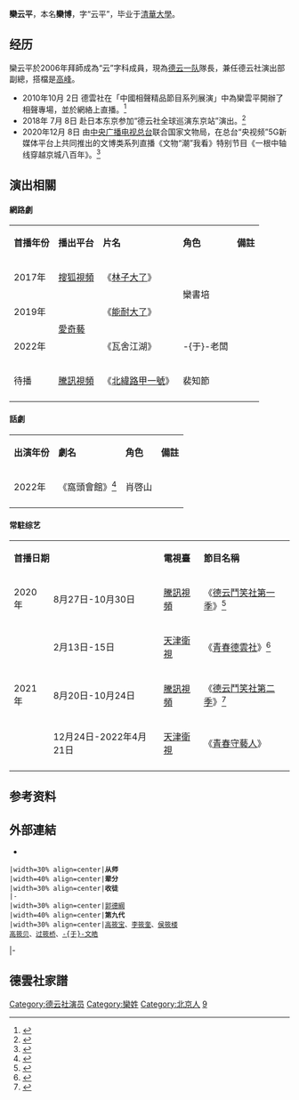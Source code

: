 {{艺人
|姓名 = 欒云平
|类型 = 曲艺家
|图片 = 
|图片简介 = 
|本名 = 欒博
|英文名 = 
|昵称 = 攀攀、欒副總、欒隊、欒美娜、欒懟懟、欒博基尼、欒精靈
|国籍 = {{PRC}}
|民族 = [[漢族|漢族]]
|籍贯 = [[北京|北京]]
|出生日期 = {{birth date and age|1984|3|20}}
|出生地点 = {{CHN}}
|逝世日期 = 
|职业 = [[相声|相声演员]]
|语言 = [[现代标准汉语|汉语普通话]]
|母校 = [[清華大學|清華大學]]
|配偶 = 已婚
|儿女 = 1女
|父母 = 
|亲属 = 
|演奏乐器 = 
|出道日期 = 2005年入科<br/>2006年10月29日正式拜師
|代表作 = 
|著名角色 = 
|活跃年代 = 2005年至今
|经纪公司 = 北京德云社文化传播有限公司
|相关团体 = [[德云社|德云社]]
|module = {{Crosstalk actor master-apprentice relation module
  |师承 = [[郭德綱|郭德綱]]
  |世代 = 九
  |徒弟 = [[高筱宝|高筱宝]]、[[李筱奎|李筱奎]]<br/>[[侯筱楼|侯筱楼]]、[[高筱贝|高筱贝]]<br/>[[过筱桥|过筱桥]]、[[于文皓|-{于}-文皓]]
 }}
|module2 = 搭檔: [[高峰_(相声演员)|高峰]]
|奖项 = 
}}

'''欒云平'''{{BD|1984年|3月20日||}}，本名'''欒博'''，字“云平”，毕业于[[清華大學|清華大學]]。

==经历==
欒云平於2006年拜師成為“云”字科成員，現為[[德云社#德云一队|德云一队]]隊長，兼任德云社演出部副總，搭檔是[[高峰_(相声演员)|高峰]]。
*2010年10月 2日 德雲社在「中國相聲精品節目系列展演」中為欒雲平開辦了相聲專場，並於網絡上直播。<ref>{{cite news|title=预告：直播德云社栾云平相声专场|url=https://ent.sina.cn/xiju/opusculum/2010-10-02/detail-iawzunex6660828.d.html?from=wap|work=新浪娛樂|date=2010-10-02|accessdate=2021-01-12|archive-date=2021-01-14|archive-url=https://web.archive.org/web/20210114015856/https://ent.sina.cn/xiju/opusculum/2010-10-02/detail-iawzunex6660828.d.html?from=wap|dead-url=no}}</ref>
*2018年 7月 8日 赴日本东京参加“德云社全球巡演东京站”演出。<ref>{{cite news |title=虽遭遇地震德云社依然东京商演，郭德纲晒照楼上楼下全是人 |url=https://m.huanqiu.com/article/9CaKrnKadLl |accessdate=2021-11-11 |work=环球网 |archive-date=2021-11-14 |archive-url=https://web.archive.org/web/20211114061214/https://m.huanqiu.com/article/9CaKrnKadLl |dead-url=no }}</ref>
*2020年12月 8日 由[[中央广播电视总台|中央广播电视总台]]联合国家文物局，在总台“央视频”5G新媒体平台上共同推出的文博类系列直播《文物“潮”我看》特别节目《一根中轴线穿越京城八百年》。<ref>{{cite news |title=紫禁城600岁 央视频《文物“潮”我看》带你打卡穿越“北京中轴线” |url=http://media.people.com.cn/n1/2020/1211/c200167-31963688.html |accessdate=2021-11-01 |work=人民网 |archive-date=2021-11-01 |archive-url=https://web.archive.org/web/20211101123256/http://media.people.com.cn/n1/2020/1211/c200167-31963688.html |dead-url=no }}</ref>

==演出相關==

====網路劇====
{|class="wikitable"
|-style="background:moccasin; color:black" align="center"
|'''首播年份'''
|'''播出平台'''
|'''片名'''
|'''角色'''
|'''備註'''
|-
|2017年
|[[搜狐視頻|搜狐視頻]]
|《[[林子大了|林子大了]]》
|rowspan="2"|欒書培
|
|-
|2019年
|rowspan="2"|[[愛奇藝|愛奇藝]]
|《[[能耐大了|能耐大了]]》
|
|-
|2022年
|《瓦舍江湖》
| -{于}-老闆
|
|-
|待播
|[[騰訊視頻|騰訊視頻]]
|《[[北緯路甲一號|北緯路甲一號]]》
|裴知節
|
|-
|}

====話劇====
{|class="wikitable"
|-style="background:moccasin; color:black" align="center"
|'''出演年份'''
|'''劇名'''
|'''角色'''
|'''備註'''
|-
|2022年
|《窩頭會館》<ref>{{cite news|title=《窩頭會館》定妝照發布 郭德綱曹鶴陽反差大 欒雲平楊九郎像壞人|url=https://inewsdb.com/%E5%A8%9B%E6%A8%82/%E3%80%8A%E7%AA%A9%E9%A0%AD%E6%9C%83%E9%A4%A8%E3%80%8B%E5%AE%9A%E5%A6%9D%E7%85%A7%E7%99%BC%E5%B8%83-%E9%83%AD%E5%BE%B7%E7%B6%B1%E6%9B%B9%E9%B6%B4%E9%99%BD%E5%8F%8D%E5%B7%AE%E5%A4%A7-%E6%AC%92%E9%9B%B2/|work=日日新聞|date=2022-03-19|accessdate=2022-06-06}}</ref>
|肖啓山
|
|-
|}

====常駐综艺====
{|class="wikitable"
|-style="background:moccasin; color:black" align="center"
|colspan="2"|'''首播日期'''
|'''電視臺'''
|'''節目名稱'''
|'''備註'''
|-
|2020年
|8月27日-10月30日
|[[騰訊視頻|騰訊視頻]]
|《[[德雲鬥笑社#第一季|德云鬥笑社第一季]]》<ref>{{cite news|title=《德云斗笑社》说学逗唱的哥哥们开启逗乐之旅|url=http://www.xinhuanet.com/ent/2020-08/27/c_1126412912.htm|work=新華網|date=2020-08-27|accessdate=2021-01-12|archive-date=2021-01-14|archive-url=https://web.archive.org/web/20210114063406/http://www.xinhuanet.com/ent/2020-08/27/c_1126412912.htm|dead-url=no}}</ref>
|
|-
|rowspan="3"|2021年
|2月13日-15日
|[[天津衛視|天津衛視]]
|《[[青春德雲社|青春德雲社]]》<ref>{{cite news|title=栾云平主持首秀《青春德云社》汇聚12位人气相声演员|url=http://ent.enorth.com.cn/system/2021/02/13/051011439.shtml|work=TOM|date=2021-02-13|accessdate=2021-05-13|archive-date=2021-05-13|archive-url=https://web.archive.org/web/20210513095742/http://ent.enorth.com.cn/system/2021/02/13/051011439.shtml|dead-url=no}}</ref>
|主持人
|-
|8月20日-10月24日
|[[騰訊視頻|騰訊視頻]]
|《[[德雲鬥笑社#第二季|德云鬥笑社第二季]]》<ref>{{cite news|title=孟鹤堂直播中透露,德云社团综第二季马上开拍|url=http://k.sina.com.cn/article_7354396796_1b65b307c00101dgo5.html|work=新浪看點|date=2021-05-12|accessdate=2021-05-26|archive-date=2021-06-12|archive-url=https://web.archive.org/web/20210612123700/http://k.sina.com.cn/article_7354396796_1b65b307c00101dgo5.html|dead-url=no}}</ref>
|
|-
|12月24日-2022年4月21日
|[[天津衛視|天津衛視]]
|《[[青春守藝人|青春守藝人]]》
|主持人
|-
|}

==参考资料==
{{reflist}}

==外部連結==
*{{Sinaweibo|luanyunping}}

{{start box}}
 |width=30% align=center|'''从师'''
 |width=40% align=center|'''辈分'''
 |width=30% align=center|'''收徒'''
 |-
 |width=30% align=center|[[郭德綱|郭德綱]]
 |width=40% align=center|'''第九代'''
 |width=30% align=center|[[高筱宝|高筱宝]]、[[李筱奎|李筱奎]]、[[侯筱楼|侯筱楼]]<br/>[[高筱贝|高筱贝]]、[[过筱桥|过筱桥]]、[[于文皓|-{于}-文皓]]
|-
{{end box}}

==德雲社家譜==
{{德云社}}

[[Category:德云社演员|Category:德云社演员]]
[[Category:欒姓|Category:欒姓]]
[[Category:北京人|Category:北京人]]
[[Category:相声演员|9]]
